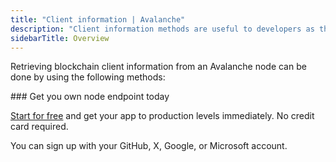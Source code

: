---
title: "Client information | Avalanche"
description: "Client information methods are useful to developers as they allow them to retrieve important information about the client software, network, and node that their application is connected to. This information is critical for building reliable and efficient Avalanche applications, ensuring compatibility, and monitoring the status and connectivity of the node."
sidebarTitle: Overview
---



Retrieving blockchain client information from an Avalanche node can be done by using the following methods:

<CardGroup>
  <Card title="web3_clientVersion" href="/reference/avalanche_node_api/client_info/net_listening" icon="angle-right" horizontal />
  <Card title="net_listening" href="/reference/avalanche_node_api/client_info/net_listening" icon="angle-right" horizontal />
</CardGroup>

<Check>
  ### Get you own node endpoint today

  [Start for free](https://console.chainstack.com/) and get your app to production levels immediately. No credit card required.

  You can sign up with your GitHub, X, Google, or Microsoft account.
</Check>
